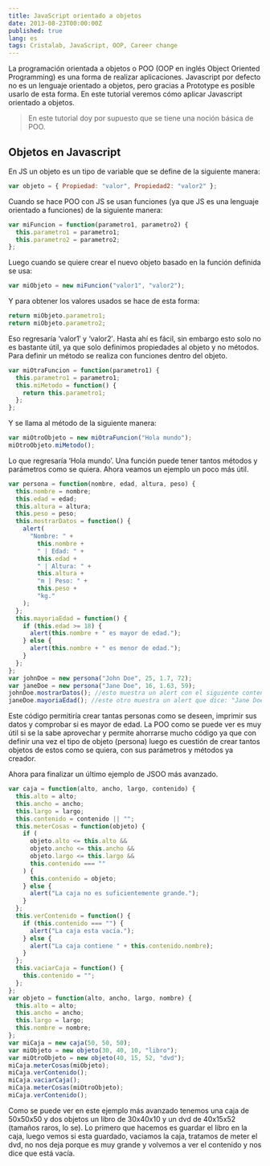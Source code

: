 ```yaml
---
title: JavaScript orientado a objetos
date: 2013-08-23T00:00:00Z
published: true
lang: es
tags: Cristalab, JavaScript, OOP, Career change
---
```


La programación orientada a objetos o POO (OOP en inglés Object Oriented
Programming) es una forma de realizar aplicaciones. Javascript por defecto no es
un lenguaje orientado a objetos, pero gracias a Prototype es posible usarlo de
esta forma. En este tutorial veremos cómo aplicar Javascript orientado a
objetos.

> En este tutorial doy por supuesto que se tiene una noción básica de POO.

## Objetos en Javascript

En JS un objeto es un tipo de variable que se define de la siguiente manera:

```js
var objeto = { Propiedad: "valor", Propiedad2: "valor2" };
```

Cuando se hace POO con JS se usan funciones (ya que JS es una lenguaje orientado
a funciones) de la siguiente manera:

```js
var miFuncion = function(parametro1, parametro2) {
  this.parametro1 = parametro1;
  this.parametro2 = parametro2;
};
```

Luego cuando se quiere crear el nuevo objeto basado en la función definida se
usa:

```js
var miObjeto = new miFuncion("valor1", "valor2");
```

Y para obtener los valores usados se hace de esta forma:

```js
return miObjeto.parametro1;
return miObjeto.parametro2;
```

Eso regresaría ‘valor1′ y ‘valor2′. Hasta ahí es fácil, sin embargo esto solo no
es bastante útil, ya que solo definimos propiedades al objeto y no métodos. Para
definir un método se realiza con funciones dentro del objeto.

```js
var miOtraFuncion = function(parametro1) {
  this.parametro1 = parametro1;
  this.miMetodo = function() {
    return this.parametro1;
  };
};
```

Y se llama al método de la siguiente manera:

```js
var miOtroObjeto = new miOtraFuncion("Hola mundo");
miOtroObjeto.miMetodo();
```

Lo que regresaría ‘Hola mundo’. Una función puede tener tantos métodos y
parámetros como se quiera. Ahora veamos un ejemplo un poco más útil.

```js
var persona = function(nombre, edad, altura, peso) {
  this.nombre = nombre;
  this.edad = edad;
  this.altura = altura;
  this.peso = peso;
  this.mostrarDatos = function() {
    alert(
      "Nombre: " +
        this.nombre +
        " | Edad: " +
        this.edad +
        " | Altura: " +
        this.altura +
        "m | Peso: " +
        this.peso +
        "kg."
    );
  };
  this.mayoriaEdad = function() {
    if (this.edad >= 18) {
      alert(this.nombre + " es mayor de edad.");
    } else {
      alert(this.nombre + " es menor de edad.");
    }
  };
};
var johnDoe = new persona("John Doe", 25, 1.7, 72);
var janeDoe = new persona("Jane Doe", 16, 1.63, 59);
johnDoe.mostrarDatos(); //esto muestra un alert con el siguiente contenido: "Nombre: John Doe | Edad: 25 | Altura: 1.7 | Peso: 72kg.".
janeDoe.mayoriaEdad(); //este otro muestra un alert que dice: "Jane Doe es menor de edad.".
```

Este código permitiría crear tantas personas como se deseen, imprimir sus datos
y comprobar si es mayor de edad. La POO como se puede ver es muy útil si se la
sabe aprovechar y permite ahorrarse mucho código ya que con definir una vez el
tipo de objeto (persona) luego es cuestión de crear tantos objetos de estos como
se quiera, con sus parámetros y métodos ya creador.

Ahora para finalizar un último ejemplo de JSOO más avanzado.

```js
var caja = function(alto, ancho, largo, contenido) {
  this.alto = alto;
  this.ancho = ancho;
  this.largo = largo;
  this.contenido = contenido || "";
  this.meterCosas = function(objeto) {
    if (
      objeto.alto <= this.alto &&
      objeto.ancho <= this.ancho &&
      objeto.largo <= this.largo &&
      this.contenido === ""
    ) {
      this.contenido = objeto;
    } else {
      alert("La caja no es suficientemente grande.");
    }
  };
  this.verContenido = function() {
    if (this.contenido === "") {
      alert("La caja esta vacía.");
    } else {
      alert("La caja contiene " + this.contenido.nombre);
    }
  };
  this.vaciarCaja = function() {
    this.contenido = "";
  };
};
var objeto = function(alto, ancho, largo, nombre) {
  this.alto = alto;
  this.ancho = ancho;
  this.largo = largo;
  this.nombre = nombre;
};
var miCaja = new caja(50, 50, 50);
var miObjeto = new objeto(30, 40, 10, "libro");
var miOtroObjeto = new objeto(40, 15, 52, "dvd");
miCaja.meterCosas(miObjeto);
miCaja.verContenido();
miCaja.vaciarCaja();
miCaja.meterCosas(miOtroObjeto);
miCaja.verContenido();
```

Como se puede ver en este ejemplo más avanzado tenemos una caja de 50x50x50 y
dos objetos un libro de 30x40x10 y un dvd de 40x15x52 (tamaños raros, lo se). Lo
primero que hacemos es guardar el libro en la caja, luego vemos si esta
guardado, vaciamos la caja, tratamos de meter el dvd, no nos deja porque es muy
grande y volvemos a ver el contenido y nos dice que está vacía.
